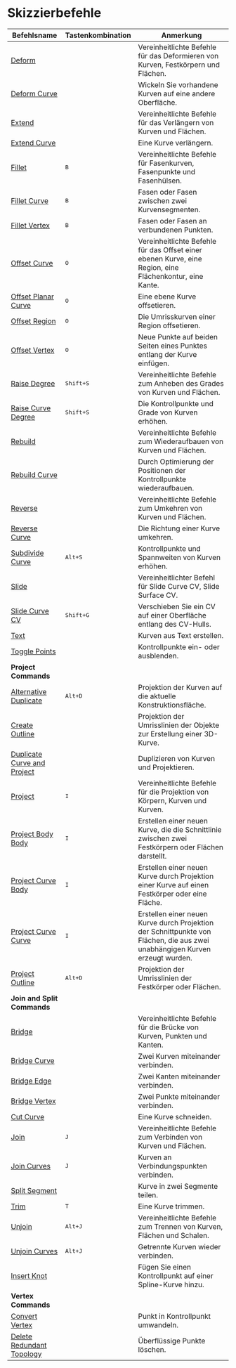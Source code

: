 # Skizzierbefehle

| Befehlsname                                                       | Tastenkombination          | Anmerkung                                                                                                    |
| ----------------------------------------------------------------- | -------------------------- | ---------------------------------------------------------------------------------------------------------------- |
| [Deform](/sketch/deform)                                           |                            | Vereinheitlichte Befehle für das Deformieren von Kurven, Festkörpern und Flächen.                                |
| [Deform Curve](/sketch/deform-sketch)                              |                            | Wickeln Sie vorhandene Kurven auf eine andere Oberfläche.                                                        |
| [Extend](/sketch/extend)                                           |                            | Vereinheitlichte Befehle für das Verlängern von Kurven und Flächen.                                             |
| [Extend Curve](/sketch/extend-curve)                               |                            | Eine Kurve verlängern.                                                                                         |
| [Fillet](/sketch/fillet)                                           | <kbd>B</kbd>               | Vereinheitlichte Befehle für Fasenkurven, Fasenpunkte und Fasenhülsen.                                        |
| [Fillet Curve](/sketch/fillet-curve)                               | <kbd>B</kbd>               | Fasen oder Fasen zwischen zwei Kurvensegmenten.                                                                 |
| [Fillet Vertex](/sketch/fillet-vertex)                             | <kbd>B</kbd>               | Fasen oder Fasen an verbundenen Punkten.                                                                        |
| [Offset Curve](/sketch/offset-curve)                               | <kbd>O</kbd>               | Vereinheitlichte Befehle für das Offset einer ebenen Kurve, eine Region, eine Flächenkontur, eine Kante.         |
| [Offset Planar Curve](/sketch/offset-planar-curve)                 | <kbd>O</kbd>               | Eine ebene Kurve offsetieren.                                                                                   |
| [Offset Region](/sketch/offset-region)                             | <kbd>O</kbd>               | Die Umrisskurven einer Region offsetieren.                                                                      |
| [Offset Vertex](/sketch/offset-vertex)                             | <kbd>O</kbd>               | Neue Punkte auf beiden Seiten eines Punktes entlang der Kurve einfügen.                                         |
| [Raise Degree](/sketch/raise-degree)                               | <kbd>Shift+S</kbd>       | Vereinheitlichte Befehle zum Anheben des Grades von Kurven und Flächen.                                         |
| [Raise Curve Degree](/sketch/raise-curve-degree)                   | <kbd>Shift+S</kbd>       | Die Kontrollpunkte und Grade von Kurven erhöhen.                                                                |
| [Rebuild](/sketch/rebuild)                                         |                            | Vereinheitlichte Befehle zum Wiederaufbauen von Kurven und Flächen.                                             |
| [Rebuild Curve](/sketch/rebuild-curve)                             |                            | Durch Optimierung der Positionen der Kontrollpunkte wiederaufbauen.                                             |
| [Reverse](/sketch/reverse)                                         |                            | Vereinheitlichte Befehle zum Umkehren von Kurven und Flächen.                                                   |
| [Reverse Curve](/sketch/reverse-curve)                             |                            | Die Richtung einer Kurve umkehren.                                                                             |
| [Subdivide Curve](/sketch/subdivide-curve)                         | <kbd>Alt+S</kbd>         | Kontrollpunkte und Spannweiten von Kurven erhöhen.                                                               |
| [Slide](/sketch/slide)                                             |                            | Vereinheitlichter Befehl für Slide Curve CV, Slide Surface CV.                                                  |
| [Slide Curve CV](/sketch/slide-curve-cv)                           | <kbd>Shift+G</kbd>         | Verschieben Sie ein CV auf einer Oberfläche entlang des CV-Hulls.                                               |
| [Text](/sketch/text)                                               |                            | Kurven aus Text erstellen.                                                                                     |
| [Toggle Points](/sketch/toggle-points)                             |                            | Kontrollpunkte ein- oder ausblenden.                                                                           |
| **Project Commands**                                               |                           |                                                                                                            |
| [Alternative Duplicate](/sketch/alternative-duplicate)             | <kbd>Alt+D</kbd>       | Projektion der Kurven auf die aktuelle Konstruktionsfläche.                                                     |
| [Create Outline](/sketch/create-outline)                           |                          | Projektion der Umrisslinien der Objekte zur Erstellung einer 3D-Kurve.                                        |
| [Duplicate Curve and Project](/sketch/duplicate-curve-and-project) |                          | Duplizieren von Kurven und Projektieren.                                                                        |
| [Project](/sketch/project)                                         | <kbd>I</kbd>             | Vereinheitlichte Befehle für die Projektion von Körpern, Kurven und Kurven.                                   |
| [Project Body Body](/sketch/project-body-body)                     | <kbd>I</kbd>             | Erstellen einer neuen Kurve, die die Schnittlinie zwischen zwei Festkörpern oder Flächen darstellt.             |
| [Project Curve Body](/sketch/project-curve-body)                   | <kbd>I</kbd>             | Erstellen einer neuen Kurve durch Projektion einer Kurve auf einen Festkörper oder eine Fläche.                 |
| [Project Curve Curve](/sketch/project-curve-curve)                 | <kbd>I</kbd>             | Erstellen einer neuen Kurve durch Projektion der Schnittpunkte von Flächen, die aus zwei unabhängigen Kurven erzeugt wurden. |
| [Project Outline](/sketch/project-outline)                         | <kbd>Alt+D</kbd>       | Projektion der Umrisslinien der Festkörper oder Flächen.                                                       |
| **Join and Split Commands**                                        |                            |                                                                                                            |
| [Bridge](/sketch/bridge)                                           |                          | Vereinheitlichte Befehle für die Brücke von Kurven, Punkten und Kanten.                                        |
| [Bridge Curve](/sketch/bridge-curve)                               |                          | Zwei Kurven miteinander verbinden.                                                                               |
| [Bridge Edge](/sketch/bridge-edge)                                 |                          | Zwei Kanten miteinander verbinden.                                                                               |
| [Bridge Vertex](/sketch/bridge-vertex)                             |                          | Zwei Punkte miteinander verbinden.                                                                               |
| [Cut Curve](/sketch/cut-curve)                                     |                          | Eine Kurve schneiden.                                                                                          |
| [Join](/sketch/join)                                               | <kbd>J</kbd>             | Vereinheitlichte Befehle zum Verbinden von Kurven und Flächen.                                                |
| [Join Curves](/sketch/join-curves)                                 | <kbd>J</kbd>             | Kurven an Verbindungspunkten verbinden.                                                                         |
| [Split Segment](/sketch/split-segment)                             |                          | Kurve in zwei Segmente teilen.                                                                                  |
| [Trim](/sketch/trim)                                               | <kbd>T</kbd>             | Eine Kurve trimmen.                                                                                           |
| [Unjoin](/sketch/unjoin)                                           | <kbd>Alt+J</kbd>       | Vereinheitlichte Befehle zum Trennen von Kurven, Flächen und Schalen.                                         |
| [Unjoin Curves](/sketch/unjoin-curve)                              | <kbd>Alt+J</kbd>       | Getrennte Kurven wieder verbinden.                                                                             |
| [Insert Knot](/sketch/insert-knot)                                 |                        | Fügen Sie einen Kontrollpunkt auf einer Spline-Kurve hinzu.                                                       |
| **Vertex Commands**                                                |                          |                                                                                                            |
| [Convert Vertex](/sketch/convert-vertex)                           |                          | Punkt in Kontrollpunkt umwandeln.                                                                               |
| [Delete Redundant Topology](/sketch/delete-redundant-topology)     |                          | Überflüssige Punkte löschen.                                                                                    |
